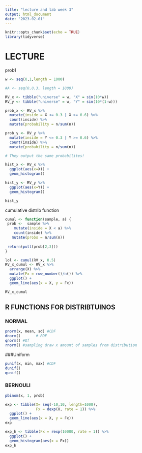 ```yaml
---
title: "lecture and lab week 3"
output: html_document
date: "2023-02-01"
---
```


```r
knitr::opts_chunk$set(echo = TRUE)
library(tidyverse)
```

# LECTURE

prob1

```r
w <- seq(0,1,length = 1000)

#A <- seq(0,0.3, length = 1000)

RV_x <- tibble("universe" = w, "X" = sin(10*w))
RV_y <- tibble("universe" = w, "Y" = sin(10*(1-w)))

prob_x <- RV_x %>% 
  mutate(inside = X <= 0.3 | X >= 0.6) %>% 
  count(inside) %>% 
  mutate(probability = n/sum(n))

prob_y <- RV_y %>% 
  mutate(inside = Y <= 0.3 | Y >= 0.6) %>% 
  count(inside) %>% 
  mutate(probability = n/sum(n))

# They output the same probabilites!

hist_x <- RV_x %>% 
  ggplot(aes(x=X)) +
  geom_histogram()

hist_y <- RV_y %>% 
  ggplot(aes(x=Y)) +
  geom_histogram()

hist_y

```

cumulative distrib function

```r
cumul <- function(sample, a) {
 prob <-  sample %>% 
    mutate(inside = X < a) %>% 
    count(inside) %>% 
   mutate(probs = n/sum(n))
 
 return(pull(prob[2,3]))
}

lol <- cumul(RV_x, 0.5)
RV_x_cumul <- RV_x %>% 
  arrange(X) %>% 
  mutate(Fx = row_number()/n()) %>% 
  ggplot() +
  geom_line(aes(x = X, y = Fx))

RV_x_cumul


```

## R FUNCTIONS FOR DISTRIBTUINOS

### NORMAL

```r
pnorm(x, mean, sd) #CDF
dnorm()       # PDF
qnorm() #Qf
rnorm() #sampling draw x amount of samples from distribution
```

###Uniform

```r
punif(x, min, max) #CDF
dunif()
qunif()
```

### BERNOULI

```r
pbinom(x, 1, prob)
```

```r
exp <- tibble(X= seq(-10,10, length=1000),
              Fx = dexp(X, rate = 1)) %>% 
  ggplot() +
  geom_line(aes(x = X, y = Fx))
exp

exp_h <- tibble(Fx = rexp(10000, rate = 1)) %>% 
  ggplot() +
  geom_histogram(aes(x = Fx))
exp_h
```
